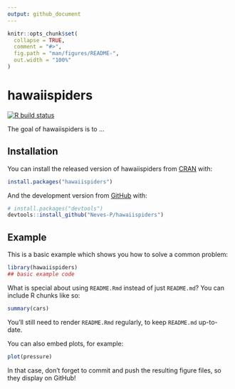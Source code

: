 ```yaml
---
output: github_document
---
```


<!-- README.md is generated from README.Rmd. Please edit that file -->

```r
knitr::opts_chunk$set(
  collapse = TRUE,
  comment = "#>",
  fig.path = "man/figures/README-",
  out.width = "100%"
)
```

# hawaiispiders

<!-- badges: start -->
[![R build status](https://github.com/Neves-P/hawaiispiders/workflows/R-CMD-check/badge.svg)](https://github.com/Neves-P/hawaiispiders/actions)
<!-- badges: end -->

The goal of hawaiispiders is to ...

## Installation

You can install the released version of hawaiispiders from [CRAN](https://CRAN.R-project.org) with:

``` r
install.packages("hawaiispiders")
```

And the development version from [GitHub](https://github.com/) with:

``` r
# install.packages("devtools")
devtools::install_github("Neves-P/hawaiispiders")
```
## Example

This is a basic example which shows you how to solve a common problem:

```r
library(hawaiispiders)
## basic example code
```

What is special about using `README.Rmd` instead of just `README.md`? You can include R chunks like so:

```r
summary(cars)
```

You'll still need to render `README.Rmd` regularly, to keep `README.md` up-to-date.

You can also embed plots, for example:

```r
plot(pressure)
```

In that case, don't forget to commit and push the resulting figure files, so they display on GitHub!
